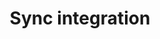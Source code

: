 ---
title: 'Sync integration'
description: 'Lear how API keys work on ReDem'
icon: "arrows-rotate"
iconType: "regular"
---